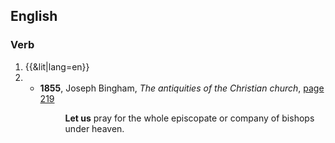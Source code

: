 {{also|lētus}}
==English==

===Verb===
{{head|en|verb}}

# {{&lit|lang=en}}
# {{dated form of|let's|lang=en}}
#* '''1855''', Joseph Bingham, ''The antiquities of the Christian church'', [https://books.google.co.uk/books?id=FwFKAAAAMAAJ&pg=PA219&dq=%22let+us+pray%22&hl=en&sa=X&ei=EhcwVeXUEIWzaaf3gEA&redir_esc=y#v=onepage&q=%22let%20us%20pray%22&f=false page 219]
#*: '''Let us''' pray for the whole episcopate or company of bishops under heaven.
